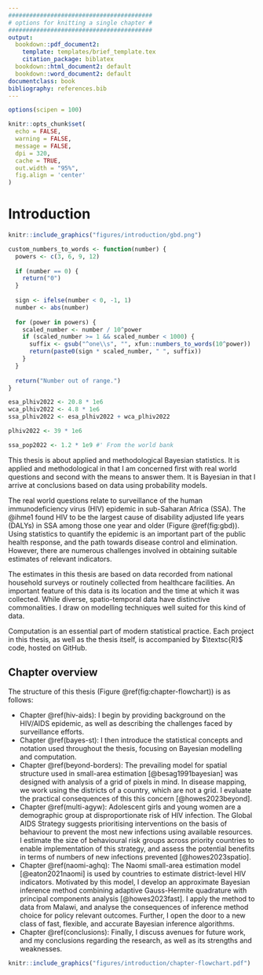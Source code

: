 ```yaml
---
#########################################
# options for knitting a single chapter #
#########################################
output:
  bookdown::pdf_document2:
    template: templates/brief_template.tex
    citation_package: biblatex
  bookdown::html_document2: default
  bookdown::word_document2: default
documentclass: book
bibliography: references.bib
---
```


```r
options(scipen = 100)

knitr::opts_chunk$set(
  echo = FALSE,
  warning = FALSE,
  message = FALSE,
  dpi = 320,
  cache = TRUE,
  out.width = "95%",
  fig.align = 'center'
)
```

# Introduction
\adjustmtc
\markboth{Introduction}{}
<!-- For PDF output, include these two LaTeX commands after unnumbered chapter headings, otherwise the mini table of contents and the running header will show the previous chapter -->

```r
knitr::include_graphics("figures/introduction/gbd.png")
```

```r
custom_numbers_to_words <- function(number) {
  powers <- c(3, 6, 9, 12)
  
  if (number == 0) {
    return("0")
  }
  
  sign <- ifelse(number < 0, -1, 1)
  number <- abs(number)
  
  for (power in powers) {
    scaled_number <- number / 10^power
    if (scaled_number >= 1 && scaled_number < 1000) {
      suffix <- gsub("^one\\s", "", xfun::numbers_to_words(10^power))
      return(paste0(sign * scaled_number, " ", suffix))
    }
  }
  
  return("Number out of range.")
}

esa_plhiv2022 <- 20.8 * 1e6
wca_plhiv2022 <- 4.8 * 1e6
ssa_plhiv2022 <- esa_plhiv2022 + wca_plhiv2022

plhiv2022 <- 39 * 1e6

ssa_pop2022 <- 1.2 * 1e9 #' From the world bank
```

This thesis is about applied and methodological Bayesian statistics.
It is applied and methodological in that I am concerned first with real world questions and second with the means to answer them.
It is Bayesian in that I arrive at conclusions based on data using probability models.

The real world questions relate to surveillance of the human immunodeficiency virus (HIV) epidemic in sub-Saharan Africa (SSA).
The @ihme1 found HIV to be the largest cause of disability adjusted life years (DALYs) in SSA among those one year and older (Figure \@ref(fig:gbd)).
Using statistics to quantify the epidemic is an important part of the public health response, and the path towards disease control and elimination.
However, there are numerous challenges involved in obtaining suitable estimates of relevant indicators.

The estimates in this thesis are based on data recorded from national household surveys or routinely collected from healthcare facilities.
An important feature of this data is its location and the time at which it was collected.
While diverse, spatio-temporal data have distinctive commonalities.
I draw on modelling techniques well suited for this kind of data.

Computation is an essential part of modern statistical practice.
Each project in this thesis, as well as the thesis itself, is accompanied by $\textsc{R}$ code, hosted on GitHub.

## Chapter overview

The structure of this thesis (Figure \@ref(fig:chapter-flowchart)) is as follows:

* Chapter \@ref(hiv-aids): I begin by providing background on the HIV/AIDS epidemic, as well as describing the challenges faced by surveillance efforts.
* Chapter \@ref(bayes-st): I then introduce the statistical concepts and notation used throughout the thesis, focusing on Bayesian modelling and computation.
* Chapter \@ref(beyond-borders): The prevailing model for spatial structure used in small-area estimation [@besag1991bayesian] was designed with analysis of a grid of pixels in mind.
In disease mapping, we work using the districts of a country, which are not a grid.
I evaluate the practical consequences of this this concern [@howes2023beyond].
* Chapter \@ref(multi-agyw): Adolescent girls and young women are a demographic group at disproportionate risk of HIV infection.
The Global AIDS Strategy suggests prioritising interventions on the basis of behaviour to prevent the most new infections using available resources.
I estimate the size of behavioural risk groups across priority countries to enable implementation of this strategy, and assess the potential benefits in terms of numbers of new infections prevented [@howes2023spatio].
* Chapter \@ref(naomi-aghq): The Naomi small-area estimation model [@eaton2021naomi] is used by countries to estimate district-level HIV indicators.
Motivated by this model, I develop an approximate Bayesian inference method combining adaptive Gauss-Hermite quadrature with principal components analysis [@howes2023fast].
I apply the method to data from Malawi, and analyse the consequences of inference method choice for policy relevant outcomes.
Further, I open the door to a new class of fast, flexible, and accurate Bayesian inference algorithms.
* Chapter \@ref(conclusions): Finally, I discuss avenues for future work, and my conclusions regarding the research, as well as its strengths and weaknesses.

```r
knitr::include_graphics("figures/introduction/chapter-flowchart.pdf")
```
